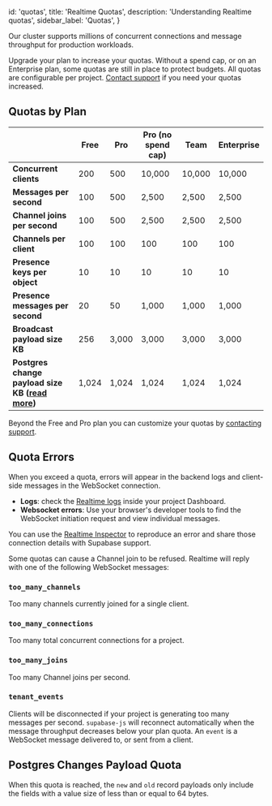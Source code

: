 
  id: 'quotas',
  title: 'Realtime Quotas',
  description: 'Understanding Realtime quotas',
  sidebar_label: 'Quotas',
}

Our cluster supports millions of concurrent connections and message throughput for production workloads.

<Admonition type="note">

Upgrade your plan to increase your quotas. Without a spend cap, or on an Enterprise plan, some quotas are still in place to protect budgets. All quotas are configurable per project. [Contact support](https://supabase.com/dashboard/support/new) if you need your quotas increased.

</Admonition>

## Quotas by Plan

|                                                                                        | Free  | Pro   | Pro (no spend cap) | Team   | Enterprise |
| -------------------------------------------------------------------------------------- | ----- | ----- | ------------------ | ------ | ---------- |
| **Concurrent clients**                                                                 | 200   | 500   | 10,000             | 10,000 | 10,000     |
| **Messages per second**                                                                | 100   | 500   | 2,500              | 2,500  | 2,500      |
| **Channel joins per second**                                                           | 100   | 500   | 2,500              | 2,500  | 2,500      |
| **Channels per client**                                                                | 100   | 100   | 100                | 100    | 100        |
| **Presence keys per object**                                                           | 10    | 10    | 10                 | 10     | 10         |
| **Presence messages per second**                                                       | 20    | 50    | 1,000              | 1,000  | 1,000      |
| **Broadcast payload size KB**                                                          | 256   | 3,000 | 3,000              | 3,000  | 3,000      |
| **Postgres change payload size KB ([**read more**](#postgres-changes-payload-quota))** | 1,024 | 1,024 | 1,024              | 1,024  | 1,024      |

Beyond the Free and Pro plan you can customize your quotas by [contacting support](https://supabase.com/dashboard/support/new).

## Quota Errors

When you exceed a quota, errors will appear in the backend logs and client-side messages in the WebSocket connection.

- **Logs**: check the [Realtime logs](https://supabase.com/dashboard/project/_/database/realtime-logs) inside your project Dashboard.
- **Websocket errors**: Use your browser's developer tools to find the WebSocket initiation request and view individual messages.

<Admonition type="tip" label="Realtime Inspector">

You can use the [Realtime Inspector](https://realtime.supabase.com/inspector/new) to reproduce an error and share those connection details with Supabase support.

</Admonition>
Some quotas can cause a Channel join to be refused. Realtime will reply with one of the following WebSocket messages:

### `too_many_channels`

Too many channels currently joined for a single client.

### `too_many_connections`

Too many total concurrent connections for a project.

### `too_many_joins`

Too many Channel joins per second.

### `tenant_events`

Clients will be disconnected if your project is generating too many messages per second. `supabase-js` will reconnect automatically when the message throughput decreases below your plan quota. An `event` is a WebSocket message delivered to, or sent from a client.

## Postgres Changes Payload Quota

When this quota is reached, the `new` and `old` record payloads only include the fields with a value size of less than or equal to 64 bytes.


